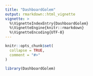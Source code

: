 ```yaml
---
title: "DashboardGolem"
output: rmarkdown::html_vignette
vignette: >
  %\VignetteIndexEntry{DashboardGolem}
  %\VignetteEngine{knitr::rmarkdown}
  %\VignetteEncoding{UTF-8}
---
```


```r
knitr::opts_chunk$set(
  collapse = TRUE,
  comment = "#>"
)
```

```r
library(DashboardGolem)
```
